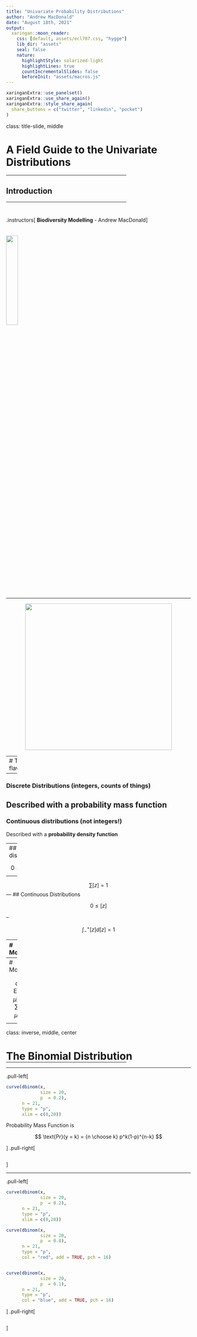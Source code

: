 ```yaml
---
title: "Univariate Probability Distributions"
author: "Andrew MacDonald"
date: "August 18th, 2021"
output:
  xaringan::moon_reader:
    css: [default, assets/ecl707.css, "hygge"]
    lib_dir: "assets"
    seal: false
    nature:
      highlightStyle: solarized-light
      highlightLines: true
      countIncrementalSlides: false
      beforeInit: "assets/macros.js"
---
```



```r
xaringanExtra::use_panelset()
xaringanExtra::use_share_again()
xaringanExtra::style_share_again(
  share_buttons = c("twitter", "linkedin", "pocket")
)
```

class: title-slide, middle

<style type="text/css">
  .title-slide {
    background-image: url('assets/img/bg.jpg');
    background-color: #23373B;
    background-size: contain;
    border: 0px;
    background-position: 600px 0;
    line-height: 1;
  }
</style>

# A Field Guide to the Univariate Distributions

<hr width="65%" align="left" size="0.3" color="orange"></hr>

## Introduction

<hr width="65%" align="left" size="0.3" color="orange" style="margin-bottom:40px;" alt="@Martin Sanchez"></hr>

.instructors[
  **Biodiversity Modelling** - Andrew MacDonald
]

<img src="assets/img/bg.jpg" width="25%" style="margin-top:20px;"></img>

---

<div style='text-align:center;'>
  <img src="assets/img/meme.jpg" width="400px"></img>
</div>
 
---
# Two flavours

--

### Discrete Distributions (integers, counts of things)

Described with a **probability mass function**
--

### Continuous distributions (not integers!)

Described with a **probability density function**

---
## Discrete distributions


$$
0 \leq [z] \leq 1
$$

--

$$
\sum [z] = 1
$$
---
## Continuous Distributions


$$
0 \leq [z]
$$

--

$$
\int_-^+[z]d[z] = 1
$$

---
# Moments

$$
\mu = \text{E}(z) = \sum z[z]
$$

---
# Moments

$$
\sigma^2 = \text{E}((z-\mu)^2) = \sum (z - \mu)^2[z]
$$

---
class: inverse, middle, center

# The Binomial Distribution

<hr width="65%" size="0.3" color="orange" style="margin-top:-20px;"></hr>
---

.pull-left[
```r
curve(dbinom(x,
             size = 20,
             p  = 0.2),
      n = 21,
      type = "p",
      xlim = c(0,20))
```

Probability Mass Function is

$$
\text{Pr}(y = k) = {n \choose k} p^k(1-p)^{n-k}
$$


]
.pull-right[
```r
```
]

---

.pull-left[
```r
curve(dbinom(x,
             size = 20,
             p  = 0.2),
      n = 21,
      type = "p",
      xlim = c(0,20))

curve(dbinom(x,
             size = 20,
             p  = 0.8),
      n = 21,
      type = "p",
      col = "red", add = TRUE, pch = 16)


curve(dbinom(x,
             size = 20,
             p  = 0.1),
      n = 21,
      type = "p",
      col = "blue", add = TRUE, pch = 16)
```



]
.pull-right[
```r
```
]
